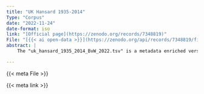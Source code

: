 ```yaml
---
title: "UK Hansard 1935-2014"
Type: "Corpus"
date: "2022-11-24"
date-format: iso
link: "[Official page](https://zenodo.org/records/7348819)"
File: "[{{< ai open-data >}}](https://zenodo.org/api/records/7348819/files-archive)"
abstract: |
    The "uk_hansard_1935_2014_BvW_2022.tsv" is a metadata enriched version of the Hansard corpus. It is one of the outputs from Betto van Waarden's Marie Skłodowska-Curie project "Presenting Parliament: Parliamentarians’ visions of the communication and role of parliament within the mediated democracies of Britain, Belgium and the Netherlands, 1844-1995 ".

---
```


{{< meta File >}}

{{< meta link >}}
